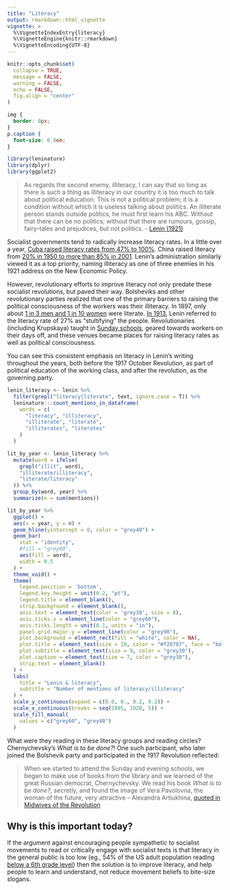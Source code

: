 ```yaml
---
title: "Literacy"
output: rmarkdown::html_vignette
vignette: >
  %\VignetteIndexEntry{literacy}
  %\VignetteEngine{knitr::rmarkdown}
  %\VignetteEncoding{UTF-8}
---
```


```r
knitr::opts_chunk$set(
  collapse = TRUE,
  message = FALSE,
  warning = FALSE,
  echo = FALSE,
  fig.align = "center"
)
```

```css
img {
  border: 0px;
}
p.caption {
  font-size: 0.8em;
}
```

```r
library(leninature)
library(dplyr)
library(ggplot2)
```

> As regards the second enemy, illiteracy, I can say that so long as there is
such a thing as illiteracy in our country it is too much to talk about political
education. This is not a political problem; it is a condition without which it
is useless talking about politics. An illiterate person stands outside politics,
he must first learn his ABC. Without that there can be no politics; without that
there are rumours, gossip, fairy-tales and prejudices, but not politics.
- [Lenin (1921)](https://www.marxists.org/archive/lenin/works/1921/oct/17.htm)

Socialist governments tend to radically increase literacy rates. In a little 
over a year, [Cuba raised literacy rates from 47% to 100%](https://daily.jstor.org/rosa-hernandez-acosta-on-the-cuban-literacy-campaign/).
China raised literacy from [20% in 1950 to more than 85% in 2001](nytimes.com/2001/02/12/news/chinas-long-but-uneven-march-to-literacy.html).
Lenin's administration similarly viewed it as a top priority, naming illiteracy
as one of three enemies in his 1921 address on the New Economic Policy.

However, revolutionary efforts to improve literacy not only predate these socialist
revolutions, but paved their way. Bolsheviks and other revolutionary parties
realized that one of the primary barriers to raising the political consciousness
of the workers was their illiteracy. In 1897, only about 
[1 in 3 men and 1 in 10 women](https://www.marxists.org/archive/lenin/works/1897/handicraft/2iv.htm)
were literate. [In 1913](https://www.marxists.org/archive/lenin/works/1913/apr/27c.htm), 
Lenin referred to the literacy rate of 27% as "stultifying" the people.
Revolutionaries  (including Krupskaya) taught in 
[Sunday schools](https://twitter.com/alicirce/status/1553175614093266944?s=20&t=A0KnlZurDZUJpUVPjQWU0Q), 
geared towards workers on their days off, and these venues became places for
raising literacy rates as well as political consciousness. 

You can see this consistent emphasis on literacy in Lenin's writing throughout
the years, both before the 1917 October Revolution, as part of political
education of the working class, and after the revolution, as the governing
party.

```r
lenin_literacy <- lenin %>%
  filter(grepl("literacy|literate", text, ignore.case = T)) %>%
  leninature:::count_mentions_in_dataframe(
    words = c(
      "literacy", "illiteracy", 
      "illiterate", "literate",
      "illiterates", "literates"
    )
  ) 

lit_by_year <- lenin_literacy %>%
  mutate(word = ifelse(
    grepl("illit", word),
    "illiterate/illiteracy",
    "literate/literacy"
  )) %>%
  group_by(word, year) %>%
  summarize(n = sum(mentions))

lit_by_year %>%
  ggplot() +
  aes(x = year, y = n) +
  geom_hline(yintercept = 0, color = "grey40") +
  geom_bar( 
    stat = "identity",
    #fill = "grey60",
    aes(fill = word),
    width = 0.5
  ) +
  theme_void() +
  theme(
    legend.position = 'bottom',
    legend.key.height = unit(0.2, "pt"),
    legend.title = element_blank(),
    strip.background = element_blank(),
    axis.text = element_text(color = 'grey30', size = 8),
    axis.ticks.x = element_line(color = "grey60"),
    axis.ticks.length = unit(0.1, units = "in"),
    panel.grid.major.y = element_line(color = "grey90"),
    plot.background = element_rect(fill = "white", color = NA),
    plot.title = element_text(size = 10, color = "#f20707", face = "bold"),
    plot.subtitle = element_text(size = 9, color = "grey30"),
    plot.caption = element_text(size = 7, color = "grey30"),
    strip.text = element_blank()
  ) +
  labs(
    title = "Lenin & literacy",
    subtitle = "Number of mentions of literacy/illiteracy"
  ) +
  scale_y_continuous(expand = c(0.0, 0., 0.2, 0.2)) +
  scale_x_continuous(breaks = seq(1895, 1920, 5)) +
  scale_fill_manual(
    values = c("grey60", "grey40")
  )
```

What were they reading in these literacy groups and reading circles?
Chernychevsky's *What is to be done?*! One such participant, who later joined
the Bolshevik party and participated in the 1917 Revolution reflected:

> When we started to attend the Sunday and evening schools, we began to make use
of books from the library and we learned of the great Russian democrat,
Chernychevsky. We read his book *What is to be done?*, secretly, and found the
image of Vera Pavolovna, the woman of the future, very attractive
- Alexandra Artiukhina, [quoted in Midwives of the Revolution](https://www.taylorfrancis.com/books/mono/10.4324/9780203981603/midwives-revolution-jane-mcdermid-anna-hillyar)


## Why is this important today?

If the argument against encouraging people sympathetic to socialist movements to
read or critically engage with socialist texts is that literacy in the general
public is too low (eg., 54% of the US adult population reading
[below a 6th grade level](https://www.forbes.com/sites/michaeltnietzel/2020/09/09/low-literacy-levels-among-us-adults-could-be-costing-the-economy-22-trillion-a-year/?sh=303aa1944c90)) then the 
solution is to improve literacy, and help people to learn and understand, not
reduce movement beliefs to bite-size slogans.

